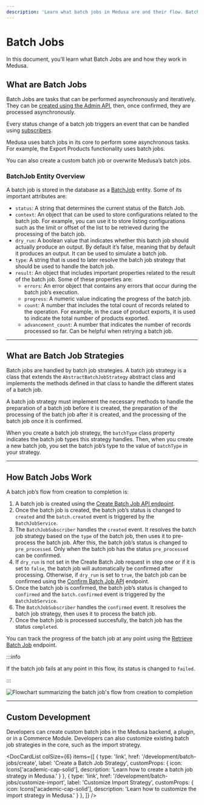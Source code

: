 ```yaml
---
description: 'Learn what batch jobs in Medusa are and their flow. Batch jobs are tasks that can be performed asynchronously and iteratively in Medusa.'
---
```



# Batch Jobs

In this document, you’ll learn what Batch Jobs are and how they work in Medusa.

## What are Batch Jobs

Batch Jobs are tasks that can be performed asynchronously and iteratively. They can be [created using the Admin API](/api/admin/#tag/Batch-Job/operation/PostBatchJobs), then, once confirmed, they are processed asynchronously.

Every status change of a batch job triggers an event that can be handled using [subscribers](../events/subscribers.mdx).

Medusa uses batch jobs in its core to perform some asynchronous tasks. For example, the Export Products functionality uses batch jobs.

You can also create a custom batch job or overwrite Medusa’s batch jobs.

### BatchJob Entity Overview

A batch job is stored in the database as a [BatchJob](../../references/entities/classes/BatchJob) entity. Some of its important attributes are:

- `status`: A string that determines the current status of the Batch Job.
- `context`: An object that can be used to store configurations related to the batch job. For example, you can use it to store listing configurations such as the limit or offset of the list to be retrieved during the processing of the batch job.
- `dry_run`: A boolean value that indicates whether this batch job should actually produce an output. By default it’s false, meaning that by default it produces an output. It can be used to simulate a batch job.
- `type`: A string that is used to later resolve the batch job strategy that should be used to handle the batch job.
- `result`: An object that includes important properties related to the result of the batch job. Some of these properties are:
  - `errors`: An error object that contains any errors that occur during the batch job’s execution.
  - `progress`: A numeric value indicating the progress of the batch job.
  - `count`: A number that includes the total count of records related to the operation. For example, in the case of product exports, it is used to indicate the total number of products exported.
  - `advancement_count`: A number that indicates the number of records processed so far. Can be helpful when retrying a batch job.

---

## What are Batch Job Strategies

Batch jobs are handled by batch job strategies. A batch job strategy is a class that extends the `AbstractBatchJobStrategy` abstract class and implements the methods defined in that class to handle the different states of a batch job.

A batch job strategy must implement the necessary methods to handle the preparation of a batch job before it is created, the preparation of the processing of the batch job after it is created, and the processing of the batch job once it is confirmed.

When you create a batch job strategy, the `batchType` class property indicates the batch job types this strategy handles. Then, when you create a new batch job, you set the batch job’s type to the value of `batchType` in your strategy.

---

## How Batch Jobs Work

A batch job’s flow from creation to completion is:

1. A batch job is created using the [Create Batch Job API endpoint](/api/admin/#tag/Batch-Job/operation/PostBatchJobs).
2. Once the batch job is created, the batch job’s status is changed to `created` and the `batch.created` event is triggered by the `BatchJobService`.
3. The `BatchJobSubscriber` handles the `created` event. It resolves the batch job strategy based on the `type` of the batch job, then uses it to pre-process the batch job. After this, the batch job’s status is changed to `pre_processed`. Only when the batch job has the status `pre_processed` can be confirmed.
4. If `dry_run` is not set in the Create Batch Job request in step one or if it is set to `false`, the batch job will automatically be confirmed after processing. Otherwise, if `dry_run` is set to `true`, the batch job can be confirmed using the [Confirm Batch Job API](/api/admin/#tag/Batch-Job/operation/PostBatchJobsBatchJobConfirmProcessing) endpoint.
5. Once the batch job is confirmed, the batch job’s status is changed to `confirmed` and the `batch.confirmed` event is triggered by the `BatchJobService`.
6. The `BatchJobSubscriber` handles the `confirmed` event. It resolves the batch job strategy, then uses it to process the batch job. 
7. Once the batch job is processed succesfully, the batch job has the status `completed`.

You can track the progress of the batch job at any point using the [Retrieve Batch Job](/api/admin/#tag/Batch-Job/operation/GetBatchJobsBatchJob) endpoint.

:::info

If the batch job fails at any point in this flow, its status is changed to `failed`.

:::

![Flowchart summarizing the batch job's flow from creation to completion](https://res.cloudinary.com/dza7lstvk/image/upload/v1668001632/Medusa%20Docs/Diagrams/Qja0kAz_ns4vm8.png)

---

## Custom Development

Developers can create custom batch jobs in the Medusa backend, a plugin, or in a Commerce Module. Developers can also customize existing batch job strategies in the core, such as the import strategy.

<DocCardList colSize={6} items={[
  {
    type: 'link',
    href: '/development/batch-jobs/create',
    label: 'Create a Batch Job Strategy',
    customProps: {
      icon: Icons['academic-cap-solid'],
      description: 'Learn how to create a batch job strategy in Medusa.'
    }
  },
  {
    type: 'link',
    href: '/development/batch-jobs/customize-import',
    label: 'Customize Import Strategy',
    customProps: {
      icon: Icons['academic-cap-solid'],
      description: 'Learn how to customize the import strategy in Medusa.'
    }
  },
]} />